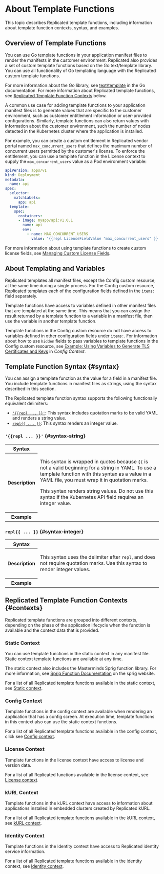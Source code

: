 
# About Template Functions

This topic describes Replicated template functions, including information about template function contexts, syntax, and examples.

## Overview of Template Functions

You can use Go template functions in your application manifest files to render the manifests in the customer environment. Replicated also provides a set of custom template functions based on the Go text/template library. You can use all functionality of Go templating language with the Replicated custom template functions.

For more information about the Go library, see [text/template](https://golang.org/pkg/text/template/) in the Go documentation. For more information about Replicated template functions, see [Replicated Template Function Contexts](#contexts) below.

A common use case for adding template functions to your application manifest files is to generate values that are specific to the customer environment, such as customer entitlement information or user-provided configurations. Similarly, template functions can also return values with information about the customer environment, such the number of nodes detected in the Kubernetes cluster where the application is installed.

For example, you can create a custom entitlement in Replicated vendor portal named `max_concurrent_users` that defines the maximum number of concurrent users permitted by the customer's license. To enforce the entitlement, you can use a template function in the License context to supply the `max_concurrent_users` value as a Pod environment variable:

```yaml
apiVersion: apps/v1
kind: Deployment
metadata:
  name: api
spec:
  selector:
    matchLabels:
      app: api
  template:
    spec:
      containers:
      - image: myapp/api:v1.0.1
        name: api
        env:
          - name: MAX_CONCURRENT_USERS
            value: '{{repl LicenseFieldValue "max_concurrent_users" }}'
```

For more information about using template functions to create custom license fields, see [Managing Custom License Fields](/vendor/licenses-adding-custom-fields).

## About Templating and Variables

Replicated templates all manifest files, except the Config custom resource, at the same time during a single process. For the Config custom resource, Replicated templates each of the configuration fields defined in the `items:` field separately.

Template functions have access to variables defined in other manifest files that are templated at the same time. This means that you can assign the result returned by a template function to a variable in a manifest file, then use the variable in another template function.

Template functions in the Config custom resource do not have access to variables defined in other configuration fields under `items:`. For information about how to use `hidden` fields to pass variables to template functions in the Config custom resource, see [Example: Using Variables to Generate TLS Certificates and Keys](template-functions-config-context#tls-cert-example) in _Config Context_.


## Template Function Syntax {#syntax}

You can assign a template function as the value for a field in a manifest file. You include template functions in manifest files as strings, using the syntax described in this section.

The Replicated template function syntax supports the following functionally equivalent delimiters:
* [`'{{repl ... }}'`](#syntax-string): This syntax includes quotation marks to be valid YAML and renders a string value.
* [`repl{{ ... }}`](#syntax-integer): This syntax renders an integer value.

### `'{{repl ... }}'` {#syntax-string}

<table>
  <tr>
    <th>Syntax</th>
    <td><SyntaxString/></td>
  </tr>
  <tr>
    <th>Description</th>
    <td>
      <p>This syntax is wrapped in quotes because <code>&#123;&#123;</code> is not a valid beginning for a string in YAML.
      To use a template function with this syntax as a value in a YAML file, you must wrap it in quotation marks.</p>
      <p>This syntax renders string values. Do not use this syntax if the Kubernetes API field requires an integer value.</p></td>
  </tr>
  <tr>
    <th>Example</th>
    <td><SyntaxStringExample/>
    </td>
  </tr>
</table>

### `repl{{ ... }}` {#syntax-integer}

<table>
  <tr>
    <th>Syntax</th>
    <td><SyntaxInteger/></td>
  </tr>
  <tr>
    <th>Description</th>
    <td><p>This syntax uses the delimiter after <code>repl</code>, and does not require quotation marks.
    Use this syntax to render integer values.</p></td>
  </tr>
  <tr>
    <th>Example</th>
    <td><SyntaxIntegerExample/>
    </td>
  </tr>
</table>


## Replicated Template Function Contexts {#contexts}

Replicated template functions are grouped into different contexts, depending on the phase of the application lifecycle when the function is available and the context data that is provided.

### Static Context

You can use template functions in the static context in any manifest file. Static context template functions are available at any time.

The static context also includes the Masterminds Sprig function library. For more information, see [Sprig Function Documentation](http://masterminds.github.io/sprig/) on the sprig website.

For a list of all Replicated template functions available in the static context, see [Static context](template-functions-static-context).

### Config Context

Template functions in the config context are available when rendering an application that has a config screen.
At execution time, template functions in this context also can use the static context functions.

For a list of all Replicated template functions available in the config context, click see [Config context](template-functions-config-context).

### License Context
Template functions in the license context have access to license and version data.

For a list of all Replicated functions available in the license context, see [License context](template-functions-license-context).

### kURL Context
Template functions in the kURL context have access to information about applications installed in embedded clusters created by Replicated kURL.

For a list of all Replicated template functions available in the kURL context, see [kURL context](template-functions-kurl-context).

### Identity Context
Template functions in the Identity context have access to Replicated identity service information.

For a list of all Replicated template functions available in the identity context, see [Identity context](template-functions-identity-context).

